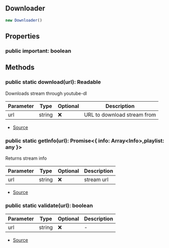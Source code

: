 ## Downloader

```typescript
new Downloader()
```

## Properties
### public  important: boolean

## Methods
### public static download(url): Readable
Downloads stream through youtube-dl




| Parameter | Type | Optional | Description |
| ----------- | ----------- | ----------- | ----------- |
| url | string | ❌ | URL to download stream from |


- [Source](https://github.com/Androz2091/discord-player/blob/699caa2/packages/downloader/src/Downloader.ts#L24)
### public static getInfo(url): Promise\<\{ info: Array\<Info>,playlist: any }>
Returns stream info




| Parameter | Type | Optional | Description |
| ----------- | ----------- | ----------- | ----------- |
| url | string | ❌ | stream url |


- [Source](https://github.com/Androz2091/discord-player/blob/699caa2/packages/downloader/src/Downloader.ts#L49)
### public static validate(url): boolean
| Parameter | Type | Optional | Description |
| ----------- | ----------- | ----------- | ----------- |
| url | string | ❌ | - |


- [Source](https://github.com/Androz2091/discord-player/blob/699caa2/packages/downloader/src/Downloader.ts#L83)